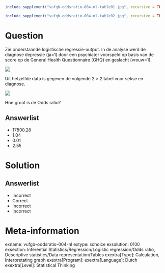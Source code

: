 ```{r, echo = FALSE, results = "hide"}
include_supplement("vufgb-oddsratio-004-nl-table01.jpg", recursive = TRUE)
```

```{r, echo = FALSE, results = "hide"}
include_supplement("vufgb-oddsratio-004-nl-table02.jpg", recursive = TRUE)
```

Question
========
  
Zie onderstaande logistische regressie-output. In de analyse werd de diagnose depressie (ja=1) door een psychiater voorspeld op basis van de score op de General Health Questionnaire (GHQ) en geslacht (vrouw=1).

![](vufgb-oddsratio-004-nl-table01.jpg)
  
Uit hetzelfde data is gegeven de volgende 2 × 2 tabel voor sekse en diagnose.

![](vufgb-oddsratio-004-nl-table02.jpg)  
  
Hoe groot is de Odds ratio?
  
Answerlist
----------
* 17800.28
* 1.04
* 0.01
* 2.55

Solution
========

Answerlist
----------
* Incorrect
* Correct
* Incorrect
* Incorrect

Meta-information
================
exname: vufgb-oddsratio-004-nl
extype: schoice
exsolution: 0100
exsection: Inferential Statistics/Regression/Logistic regression/Odds ratio, Descriptive statistics/Data representation/Tables
exextra[Type]: Calculation, Interpretating graph
exextra[Program]: 
exextra[Language]: Dutch
exextra[Level]: Statistical Thinking